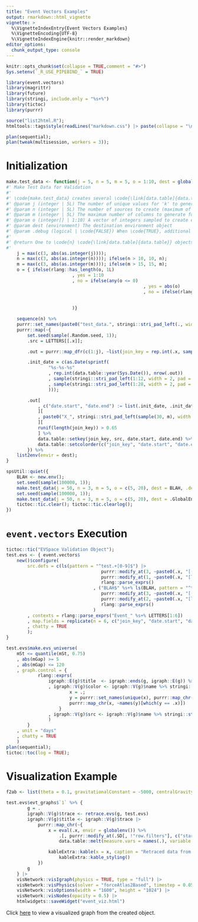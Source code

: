 ```yaml
---
title: "Event Vectors Examples"
output: rmarkdown::html_vignette
vignette: >
  %\VignetteIndexEntry{Event Vectors Examples}
  %\VignetteEncoding{UTF-8}
  %\VignetteIndexEngine{knitr::render_markdown}
editor_options: 
  chunk_output_type: console
---
```


```r
knitr::opts_chunk$set(collapse = TRUE,comment = "#>")
Sys.setenv(`_R_USE_PIPEBIND_` = TRUE)

library(event.vectors)
library(magrittr)
library(future)
library(stringi, include.only = "%s+%")
library(tictoc)
library(purrr)

source("list2html.R");
htmltools::tags$style(readLines("markdown.css") |> paste(collapse = "\n")) |> htmltools::tagList();

plan(sequential);
plan(tweak(multisession, workers = 3));
```

# Initialization

```r
make.test_data <- function(j = 5, n = 5, m = 5, o = 1:10, dest = globalenv(), .debug = FALSE){
#' Make Test Data for Validation
#'
#' \code{make.test_data} creates several \code{\link[data.table]{data.table}} objects to be used to validate the package functionality
#' @param j (integer | 5L) The number of unique values for 'k' to generate
#' @param n (integer | 5L) The number of sources to create (maximum of 10)
#' @param m (integer | 5L) The maximum number of columns to generate for each created object (maximum of 15): each column represents an attribute not related to time
#' @param o (integer[] | 1:10) A vector of integers sampled to create end dates from a randomly-generated start date
#' @param dest (environment) The destination environment object
#' @param .debug (logical | \code{FALSE}) When \code{TRUE}, additional debugging items are printed
#'
#' @return One to \code{n} \code{\link[data.table]{data.table}} objects prefixed as 'test_data'.
#'
	j = max(c(3, abs(as.integer(j))));
	n = max(c(3, abs(as.integer(n)))); ifelse(n > 10, 10, n);
	m = max(c(3, abs(as.integer(m)))); ifelse(m > 15, 15, m);
	o = { ifelse(rlang::has_length(o, 1L)
						 , yes = 1:10
						 , no = ifelse(any(o <= 0)
						 							, yes = abs(o)
						 							, no = ifelse(rlang::has_length(o, 2L)
						 														, yes = `:`(o[1], o[2]) |> sort()
						 														, no =  o))
						 )}

	sequence(n) %>%
	purrr::set_names(paste0("test_data.", stringi::stri_pad_left(., width = 2, pad = "0")))|>
	purrr::map(~{
		set.seed(sample(.Random.seed, 1));
		.src = LETTERS[[.x]];

		.out = purrr::map_dfr(c(1:j), ~list(join_key = rep.int(.x, sample(10:100, 1, TRUE)), src = .src)) %>% data.table::as.data.table();

		.init_date = c(as.Date(sprintf(
				"%s-%s-%s"
				, rep.int(data.table::year(Sys.Date()), nrow(.out))
				, sample(stringi::stri_pad_left(1:12, width = 2, pad = "0"), nrow(.out), TRUE)
				, sample(stringi::stri_pad_left(1:28, width = 2, pad = "0"), nrow(.out), TRUE)
				)));

		.out[
			, c("date.start", "date.end") := list(.init_date, .init_date + rpois(n = length(join_key), lambda = sample(o, length(join_key), TRUE)))
			][
			, paste0("X_", stringi::stri_pad_left(sample(30, m), width = 2, pad = "0")) := purrr::map(1:m, ~sample(runif(1E6), .N, TRUE))
			][
			runif(length(join_key)) > 0.65
			] %>%
			data.table::setkey(join_key, src, date.start, date.end) %>%
			data.table::setcolorder(c("join_key", "date.start", "date.end", "src"))
		}) %>%
	list2env(envir = dest);
}

spsUtil::quiet({ 
	BLAH <- new.env();
	set.seed(sample(100000, 1));
	make.test_data(j = 50, n = 3, m = 5, o = c(5, 20), dest = BLAH, .debug = !TRUE);set.seed(sample(100000, 1));
	set.seed(sample(100000, 1));
	make.test_data(j = 50, n = 3, m = 5, o = c(5, 20), dest = .GlobalEnv, .debug = !TRUE);
	tictoc::tic.clear(); tictoc::tic.clearlog();
})
```

# `event.vectors` Execution

```r
tictoc::tic("EVSpace Validation Object");
test.evs <- { event.vectors$
	new()$configure(
		src.defs = c(ls(pattern = "^test.+[0-9]$") |>
								 	purrr::modify_at(3, ~paste0(.x, "[(join_key > 3)]")) |>
								 	purrr::modify_at(1, ~paste0(.x, "[lubridate::month(date.start)==1]")) |>
								 	rlang::parse_exprs()
								 , ("BLAH$" %s+% ls(BLAH, pattern = "^test")[1:3]) |>
								 	purrr::modify_at(3, ~paste0(.x, "[(join_key == 1)]")) |>
								 	purrr::modify_at(2, ~paste0(.x, "[lubridate::month(date.start)==8]")) |>
								 	rlang::parse_exprs()
								 )
		, contexts = rlang::parse_exprs("Event_" %s+% LETTERS[1:6])
		, map.fields = replicate(n = 6, c("join_key", "date.start", "date.end"), simplify = FALSE)
		, chatty = TRUE
		);
}

test.evs$make.evs_universe(
	mSt <= quantile(mSt, 0.75)
	, abs(mGap) >= 5
	, abs(mGap) <= 120
	, graph.control = {
			rlang::exprs(
				igraph::E(g)$title	<- igraph::ends(g, igraph::E(g)) %>% apply(1, paste, collapse = " -> ")
				, igraph::V(g)$color <- igraph::V(g)$name %>% stringi::stri_split_fixed(":", simplify = TRUE) %>% .[, 1L] %>% {
						x = .;
						y = purrr::set_names(unique(x), purrr::map_chr(unique(x), ~rgb(runif(1), runif(1), runif(1))))
						purrr::map_chr(x, ~names(y)[which(y == .x)])
					}
				, igraph::V(g)$src <- igraph::V(g)$name %>% stringi::stri_replace_first_regex("[:][0-9]+", "")
				)
		}
	, unit = "days"
	, chatty = TRUE
	)
plan(sequential);
tictoc::toc(log = TRUE);
```

# Visualization Example

```r
f2ab <- list(theta = 0.1, gravitationalConstant = -5000, centralGravity = 0.0,  avoidOverlap = 1, damping = 0.7);

test.evs$evt_graphs$`1` %>% {
		g = .
		igraph::V(g)$trace <- retrace.evs(g, test.evs)
		igraph::V(g)$title <- igraph::V(g)$trace |>
			purrr::map_chr(~{
				x = eval(.x, envir = globalenv()) %>%
					.[, purrr::modify_at(.SD[, !"row.filters"], c("start_idx", "end_idx"), as.character)] %>%
					data.table::melt(measure.vars = names(.), variable.name = "key", variable.factor = FALSE)

				kableExtra::kable(x = x, caption = "Retraced data from source") |>
					kableExtra::kable_styling()
			})
		g
	} |>
	visNetwork::visIgraph(physics = TRUE, type = "full") |>
	visNetwork::visPhysics(solver = "forceAtlas2Based", timestep = 0.05) |>
	visNetwork::visOptions(width = "1600", height = "1024") |>
	visNetwork::visNodes(opacity = 0.5) |>
	htmlwidgets::saveWidget("event_viz.html")
```

Click [here](./event_viz.html){target="_blank"} to view a visualized graph from the created object.
